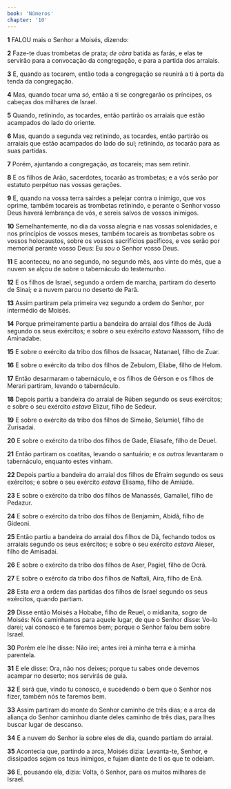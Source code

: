 ```yaml
---
book: 'Números'
chapter: '10'
---
```


**1** FALOU mais o Senhor a Moisés, dizendo:

**2** Faze-te duas trombetas de prata; _de obra_ batida as farás, e elas te servirão para a convocação da congregação, e para a partida dos arraiais.

**3** E, quando as tocarem, então toda a congregação se reunirá a ti à porta da tenda da congregação.

**4** Mas, quando tocar uma _só,_ então a ti se congregarão os príncipes, os cabeças dos milhares de Israel.

**5** Quando, retinindo, as tocardes, então partirão os arraiais que estão acampados do lado do oriente.

**6** Mas, quando a segunda vez retinindo, as tocardes, então partirão os arraiais que estão acampados do lado do sul; retinindo, _as_ tocarão para as suas partidas.

**7** Porém, ajuntando a congregação, _as_ tocareis; mas sem retinir.

**8** E os filhos de Arão, sacerdotes, tocarão as trombetas; e a vós serão por estatuto perpétuo nas vossas gerações.

**9** E, quando na vossa terra sairdes a pelejar contra o inimigo, que vos oprime, também tocareis as trombetas retinindo, e perante o Senhor vosso Deus haverá lembrança de vós, e sereis salvos de vossos inimigos.

**10** Semelhantemente, no dia da vossa alegria e nas vossas solenidades, e nos princípios de vossos meses, também tocareis as trombetas sobre os vossos holocaustos, sobre os vossos sacrifícios pacíficos, e vos serão por memorial perante vosso Deus: Eu _sou_ o Senhor vosso Deus.

**11** E aconteceu, no ano segundo, no segundo mês, aos vinte do mês, que a nuvem se alçou de sobre o tabernáculo do testemunho.

**12** E os filhos de Israel, segundo a ordem de marcha, partiram do deserto de Sinai; e a nuvem parou no deserto de Parã.

**13** Assim partiram pela primeira vez segundo a ordem do Senhor, por intermédio de Moisés.

**14** Porque primeiramente partiu a bandeira do arraial dos filhos de Judá segundo os seus exércitos; e sobre o seu exército _estava_ Naassom, filho de Aminadabe.

**15** E sobre o exército da tribo dos filhos de Issacar, Natanael, filho de Zuar.

**16** E sobre o exército da tribo dos filhos de Zebulom, Eliabe, filho de Helom.

**17** Então desarmaram o tabernáculo, e os filhos de Gérson e os filhos de Merari partiram, levando o tabernáculo.

**18** Depois partiu a bandeira do arraial de Rúben segundo os seus exércitos; e sobre o seu exército _estava_ Elizur, filho de Sedeur.

**19** E sobre o exército da tribo dos filhos de Simeão, Selumiel, filho de Zurisadai.

**20** E sobre o exército da tribo dos filhos de Gade, Eliasafe, filho de Deuel.

**21** Então partiram os coatitas, levando o santuário; e _os outros_ levantaram o tabernáculo, enquanto estes vinham.

**22** Depois partiu a bandeira do arraial dos filhos de Efraim segundo os seus exércitos; e sobre o seu exército _estava_ Elisama, filho de Amiúde.

**23** E sobre o exército da tribo dos filhos de Manassés, Gamaliel, filho de Pedazur.

**24** E sobre o exército da tribo dos filhos de Benjamim, Abidã, filho de Gideoni.

**25** Então partiu a bandeira do arraial dos filhos de Dã, fechando todos os arraiais segundo os seus exércitos; e sobre o seu exército _estava_ Aieser, filho de Amisadai.

**26** E sobre o exército da tribo dos filhos de Aser, Pagiel, filho de Ocrã.

**27** E sobre o exército da tribo dos filhos de Naftali, Aira, filho de Enã.

**28** Esta _era_ a ordem das partidas dos filhos de Israel segundo os seus exércitos, quando partiam.

**29** Disse então Moisés a Hobabe, filho de Reuel, o midianita, sogro de Moisés: Nós caminhamos para aquele lugar, de que o Senhor disse: Vo-lo darei; vai conosco e te faremos bem; porque o Senhor falou bem sobre Israel.

**30** Porém ele lhe disse: Não irei; antes irei à minha terra e à minha parentela.

**31** E ele disse: Ora, não nos deixes; porque tu sabes onde devemos acampar no deserto; nos servirás de guia.

**32** E será que, vindo tu conosco, e sucedendo o bem que o Senhor nos fizer, também nós te faremos bem.

**33** Assim partiram do monte do Senhor caminho de três dias; e a arca da aliança do Senhor caminhou diante deles caminho de três dias, para lhes buscar lugar de descanso.

**34** E a nuvem do Senhor ia sobre eles de dia, quando partiam do arraial.

**35** Acontecia que, partindo a arca, Moisés dizia: Levanta-te, Senhor, e dissipados sejam os teus inimigos, e fujam diante de ti os que te odeiam.

**36** E, pousando ela, dizia: Volta, ó Senhor, para os muitos milhares de Israel.
